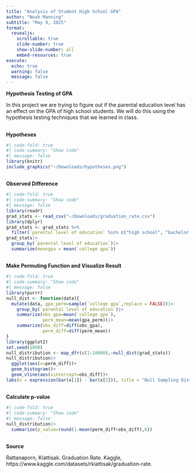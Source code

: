```yaml
---
title: "Analysis of Student High School GPA"
author: "Noah Manning"
subtitle: "May 9, 2025"
format:
  revealjs:
    scrollable: true
    slide-number: true
    show-slide-number: all
    embed-resources: true
execute:
  echo: true
  warning: false
  message: false
---
```


**Hypothesis Testing of GPA**

In this project we are trying to figure out if the parental education level has an effect on the GPA of high school students. We will do this using the hypothesis testing techniques that we learned in class. 

##

**Hypotheses**
```r
#| code-fold: true
#| code-summary: "Show code"
#| message: false
library(knitr)
include_graphics("~/Downloads/hypotheses.png")
```

##
**Observed Difference**
```r
#| code-fold: true
#| code-summary: "Show code"
#| message: false
library(readr)
grad_stats <- read_csv("~/Downloads/graduation_rate.csv")
library(dplyr)
grad_stats <- grad_stats %>%
  filter(`parental level of education` %in% c("high school", "bachelor's degree"))
grad_stats|>
  group_by(`parental level of education`)|>
  summarize(meangpa = mean(`college gpa`))
```
##
**Make Permuting Function and Visualize Result**
```r
#| code-fold: true
#| code-summary: "Show code"
#| message: false
library(purrr)
null_dist <- function(data){
  mutate(data, gpa_perm=sample(`college gpa`,replace = FALSE))|>
    group_by(`parental level of education`)|>
    summarize(obs_gpa=mean(`college gpa`),
              perm_mean=mean(gpa_perm))|>
    summarize(obs_diff=diff(obs_gpa),
              perm_diff=diff(perm_mean))
}
library(ggplot2)
set.seed(1000)
null_distribution <- map_dfr(c(1:10000),~null_dist(grad_stats))
null_distribution|>
  ggplot(aes(x=perm_diff))+
  geom_histogram()+
  geom_vline(aes(xintercept=obs_diff))+
labs(x = expression(bar(x[1]) - bar(x[2])), title = "Null Sampling Distribution of Difference in GPA")
```
##
**Calculate p-value**
```r
#| code-fold: true
#| code-summary: "Show code"
#| message: false
null_distribution|>
  summarize(p_value=round(1-mean(perm_diff>obs_diff),6))
```

##

**Source**

Rattanaporn, Kiattisak. Graduation Rate. Kaggle, https://www.kaggle.com/datasets/rkiattisak/graduation-rate.

